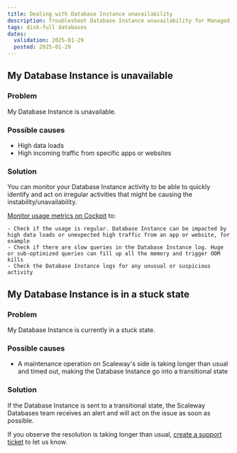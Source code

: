 ```yaml
---
title: Dealing with Database Instance unavailability
description: Troubleshoot Database Instance unavailability for Managed Databases for MySQL and PostgreSQL.
tags: disk-full databases
dates:
  validation: 2025-01-29
  posted: 2025-01-29
---
```


## My Database Instance is unavailable

### Problem

My Database Instance is unavailable.

### Possible causes

- High data loads
- High incoming traffic from specific apps or websites

### Solution

You can monitor your Database Instance activity to be able to quickly identify and act on irregular activities that might be causing the instability/unavailability.

[Monitor usage metrics on Cockpit](/managed-databases-for-postgresql-and-mysql/how-to/monitor-databases-cockpit) to:

    - Check if the usage is regular. Database Instance can be impacted by high data loads or unexpected high traffic from an app or website, for example
    - Check if there are slow queries in the Database Instance log. Huge or sub-optimized queries can fill up all the memory and trigger OOM kills
    - Check the Database Instance logs for any unusual or suspicious activity

## My Database Instance is in a stuck state

### Problem

My Database Instance is currently in a stuck state.

### Possible causes

- A maintenance operation on Scaleway's side is taking longer than usual and timed out, making the Database Instance go into a transitional state

### Solution

If the Database Instance is sent to a transitional state, the Scaleway Databases team receives an alert and will act on the issue as soon as possible.

If you observe the resolution is taking longer than usual, [create a support ticket](/account/how-to/open-a-support-ticket/#writing-an-effective-subject-and-description) to let us know.